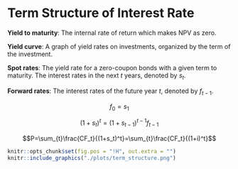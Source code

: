 # Term Structure of Interest Rate

**Yield to maturity**: The internal rate of return which makes NPV as zero.

**Yield curve**: A graph of yield rates on investments, organized by the term of the investment.

**Spot rates**: The yield rate for a zero-coupon bonds with a given term to maturity. The interest rates in the next $t$ years, denoted by $s_t$. 

**Forward rates**: The interest rates of the future year $t$, denoted by $f_{t-1}$. 



$$f_0=s_1$$

$$(1+s_t)^t=(1+s_{t-1})^{t-1}f_{t-1}$$

$$P=\sum_{t}\frac{CF_t}{(1+s_t)^t}=\sum_{t}\frac{CF_t}{(1+i)^t}$$


```r
knitr::opts_chunk$set(fig.pos = "!H", out.extra = "")
knitr::include_graphics("./plots/term_structure.png")
```






